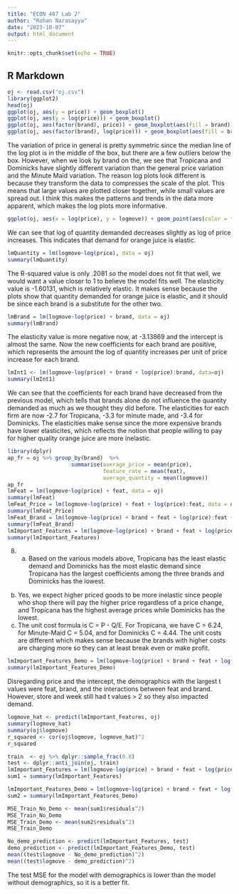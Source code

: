---
title: "ECON 487 Lab 2"
author: "Rohan Narasayya"
date: "2023-10-07"
output: html_document
---

```{r setup, include=FALSE}
knitr::opts_chunk$set(echo = TRUE)
```

## R Markdown

```{r}
oj <- read.csv("oj.csv")
library(ggplot2)
head(oj)
ggplot(oj, aes(y = price)) + geom_boxplot()
ggplot(oj, aes(y = log(price))) + geom_boxplot()
ggplot(oj, aes(factor(brand), price)) + geom_boxplot(aes(fill = brand))
ggplot(oj, aes(factor(brand), log(price))) + geom_boxplot(aes(fill = brand))
```

The variation of price in general is pretty symmetric since the median line of the log plot is in the middle of the box, but there are a few outliers below the box. However, when we look by brand on the, we see that Tropicana and Dominicks have slightly different variation than the general price variation and the Minute Maid variation. 
The reason log plots look different is because they transform the data to compresses the scale of the plot. This means that large values are plotted closer together, while small values are spread out. I think this makes the patterns and trends in the data more apparent, which makes the log plots more informative.

```{r}
ggplot(oj, aes(x = log(price), y = logmove)) + geom_point(aes(color = factor(brand)))
```

We can see that log of quantity demanded decreases slightly as log of price increases. This indicates that demand for orange juice is elastic.

```{r}
lmQuantity = lm(logmove~log(price), data = oj)
summary(lmQuantity)
```

The R-squared value is only .2081 so the model does not fit that well, we would want a value closer to 1 to believe the model fits well. The elasticity value is -1.60131, which is relatively elastic. It makes sense because the plots show that quantity demanded for orange juice is elastic, and it should be since each brand is a substitute for the other two.

```{r}
lmBrand = lm(logmove~log(price) + brand, data = oj)
summary(lmBrand)
```

The elasticity value is more negative now, at -3.13869 and the intercept is almost the same. Now the new coefficients for each brand are positive, which represents the amount the log of quantity increases per unit of price increase for each brand.

```{r}
lmInt1 <- lm(logmove~log(price) + brand + log(price):brand, data=oj)
summary(lmInt1)
```

We can see that the coefficients for each brand have decreased from the previous model, which tells that brands alone do not influence the quantity demanded as much as we thought they did before. The elasticities for each firm are now -2.7 for Tropicana, -3.3 for minute made, and -3.4 for Dominicks. The elasticities make sense since the more expensive brands have lower elasticites, which reflects the notion that people willing to pay for higher quality orange juice are more inelastic.

```{r}
library(dplyr)
ap_fr = oj %>% group_by(brand)  %>%
                    summarise(average_price = mean(price), 
                              feature_rate = mean(feat),
                              average_quantity = mean(logmove))
ap_fr
lmFeat = lm(logmove~log(price) + feat, data = oj)
summary(lmFeat)
lmFeat_Price = lm(logmove~log(price) + feat + log(price):feat, data = oj)
summary(lmFeat_Price)
lmFeat_Brand = lm(logmove~log(price) + brand + feat + log(price):feat + brand:feat + brand:log(price), data = oj)
summary(lmFeat_Brand)
lmImportant_Features = lm(logmove~log(price) + brand + feat + log(price):feat + brand:feat + brand:log(price) + EDUC + INCOME + HHLARGE + WORKWOM, data = oj)
summary(lmImportant_Features)
```

8. a) Based on the various models above, Tropicana has the least elastic demand and Dominicks has the most elastic demand since Tropicana has the largest coefficients among the three brands and Dominicks has the lowest.
b) Yes, we expect higher priced goods to be more inelastic since people who shop there will pay the higher price regardless of a price change, and Tropicana has the highest average prices while Dominicks has the lowest.
c) The unit cost formula is C = P - Q/E. For Tropicana, we have C = 6.24, for Minute-Maid C = 5.04, and for Dominicks C = 4.44. The unit costs are different which makes sense because the brands with higher costs are charging more so they can at least break even or make profit.

```{r}
lmImportant_Features_Demo = lm(logmove~log(price) + brand + feat + log(price):feat + brand:feat + brand:log(price) + EDUC + INCOME + HHLARGE + WORKWOM + store + week, data = oj)
summary(lmImportant_Features_Demo)
```

Disregarding price and the intercept, the demographics with the largest t values were feat, brand, and the interactions between feat and brand. However, store and week still had t values > 2 so they also impacted demand.

```{r}
logmove_hat <- predict(lmImportant_Features, oj)
summary(logmove_hat)
summary(oj$logmove)
r_squared <- cor(oj$logmove, logmove_hat)^2
r_squared
```

```{r}
train  <- oj %>% dplyr::sample_frac(0.8)
test <- dplyr::anti_join(oj, train)
lmImportant_Features = lm(logmove~log(price) + brand + feat + log(price):feat + brand:feat + brand:log(price) + EDUC + INCOME + HHLARGE + WORKWOM, data = train)
sum1 = summary(lmImportant_Features)

lmImportant_Features_Demo = lm(logmove~log(price) + brand + feat + log(price):feat + brand:feat + brand:log(price) + EDUC + INCOME + HHLARGE + WORKWOM + store + week, data = train)
sum2 = summary(lmImportant_Features_Demo)

MSE_Train_No_Demo <- mean(sum1$residuals^2)
MSE_Train_No_Demo
MSE_Train_Demo <- mean(sum2$residuals^2)
MSE_Train_Demo

No_demo_prediction <- predict(lmImportant_Features, test)
demo_prediction <- predict(lmImportant_Features_Demo, test)
mean((test$logmove - No_demo_prediction)^2)
mean((test$logmove - demo_prediction)^2)
```

The test MSE for the model with demographics is lower than the model without demographics, so it is a better fit. 